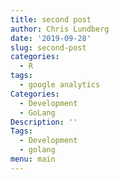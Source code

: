 ```yaml
---
title: second post
author: Chris Lundberg
date: '2019-09-28'
slug: second-post
categories:
  - R
tags:
  - google analytics
Categories:
  - Development
  - GoLang
Description: ''
Tags:
  - Development
  - golang
menu: main
---
```

